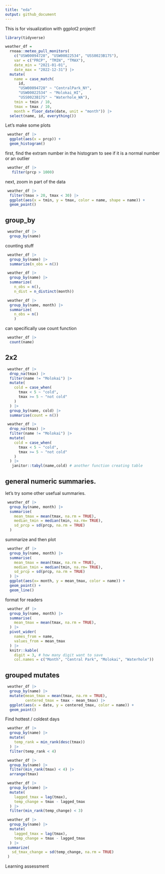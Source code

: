 ```yaml
---
title: "eda"
output: github_document
---
```


This is for visualization with ggplot2 project!

```r
library(tidyverse)
```

```r
weather_df = 
  rnoaa::meteo_pull_monitors(
    c("USW00094728", "USW00022534", "USS0023B17S"),
    var = c("PRCP", "TMIN", "TMAX"), 
    date_min = "2021-01-01",
    date_max = "2022-12-31") |>
  mutate(
    name = case_match(
      id, 
      "USW00094728" ~ "CentralPark_NY", 
      "USW00022534" ~ "Molokai_HI",
      "USS0023B17S" ~ "Waterhole_WA"),
    tmin = tmin / 10,
    tmax = tmax / 10,
    month = floor_date(date, unit = "month")) |>
  select(name, id, everything())
```


Let's make some plots

```r
 weather_df |> 
  ggplot(aes(x = prcp)) +
  geom_histogram()
```

first, find the extram number in the histogram to see if it is a normal number
or an outlier
```r
 weather_df |>
   filter(prcp > 1000)
```

next, zoom in part of the data
```r
 weather_df |>
  filter(tmax > 20, tmax < 30) |> 
  ggplot(aes(x = tmin, y = tmax, color = name, shape = name)) +
  geom_point()
```


## group_by

```r
 weather_df |>
  group_by(name)
```

counting stuff

```r
 weather_df |>
  group_by(name) |> 
  summarize(n_obs = n())
```

```r
 weather_df |>
  group_by(name) |> 
  summarize(
    n_obs = n(),
    n_dist = n_distinct(month))
```


```r
 weather_df |>
  group_by(name, month) |> 
  summarize(
    n_obs = n()
    )
```

can specifically use count function
```r
 weather_df |>
  count(name)
```


## 2x2

```r
 weather_df |> 
  drop_na(tmax) |> 
  filter(name != "Molokai") |> 
  mutate(
    cold = case_when(
      tmax < 5 ~ "cold",
      tmax >= 5 ~ "not cold"
    )
  ) |> 
  group_by(name, cold) |> 
  summarise(count = n())

 weather_df |> 
  drop_na(tmax) |> 
  filter(name != "Molokai") |> 
  mutate(
    cold = case_when(
      tmax < 5 ~ "cold",
      tmax >= 5 ~ "not cold"
    )
  ) |> 
   janitor::tabyl(name,cold) # another function creating table
```


## general numeric summaries.

let's try some other usefual summaries.

```r
 weather_df |> 
  group_by(name, month) |> 
  summarise(
    mean_tmax = mean(tmax, na.rm = TRUE),
    median_tmin = median(tmin, na.rm= TRUE),
    sd_prcp = sd(prcp, na.rm = TRUE)
  )
```


summarize and then plot

```r
 weather_df |> 
  group_by(name, month) |> 
  summarise(
    mean_tmax = mean(tmax, na.rm = TRUE),
    median_tmin = median(tmin, na.rm= TRUE),
    sd_prcp = sd(prcp, na.rm = TRUE)
  ) |> 
  ggplot(aes(x= month, y = mean_tmax, color = name)) +
  geom_point() +
  geom_line()
```


format for readers

```r
 weather_df |> 
  group_by(name, month) |> 
  summarise(
    mean_tmax = mean(tmax, na.rm = TRUE),
  ) |> 
  pivot_wider(
    names_from = name,
    values_from = mean_tmax
  ) |> 
  knitr::kable(
    digit = 3, # how many digit want to save
    col.names = c("Month", "Central Park", "Molokai", "Waterhole"))
```


## grouped mutates

```r
 weather_df |> 
  group_by(name) |> 
  mutate(mean_tmax = mean(tmax, na.rm = TRUE),
         centered_tmax = tmax - mean_tmax) |> 
  ggplot(aes(x = date, y = centered_tmax, color = name)) +
  geom_point()
```



Find hottest / coldest days


```r
 weather_df |> 
  group_by(name) |> 
  mutate(
    temp_rank = min_rank(desc(tmax))
  ) |> 
  filter(temp_rank < 4)

 weather_df |> 
  group_by(name) |>
  filter(min_rank(tmax) < 4) |> 
  arrange(tmax)
```


```r
 weather_df |> 
  group_by(name) |> 
  mutate(
    lagged_tmax = lag(tmax),
    temp_change = tmax - lagged_tmax
  ) |> 
  filter(min_rank(temp_change) < 3)
```


```r
 weather_df |> 
  group_by(name) |> 
  mutate(
    lagged_tmax = lag(tmax),
    temp_change = tmax - lagged_tmax
  ) |> 
 summarize(
   sd_tmax_change = sd(temp_change, na.rm = TRUE)
 )
```

Learning assessment










